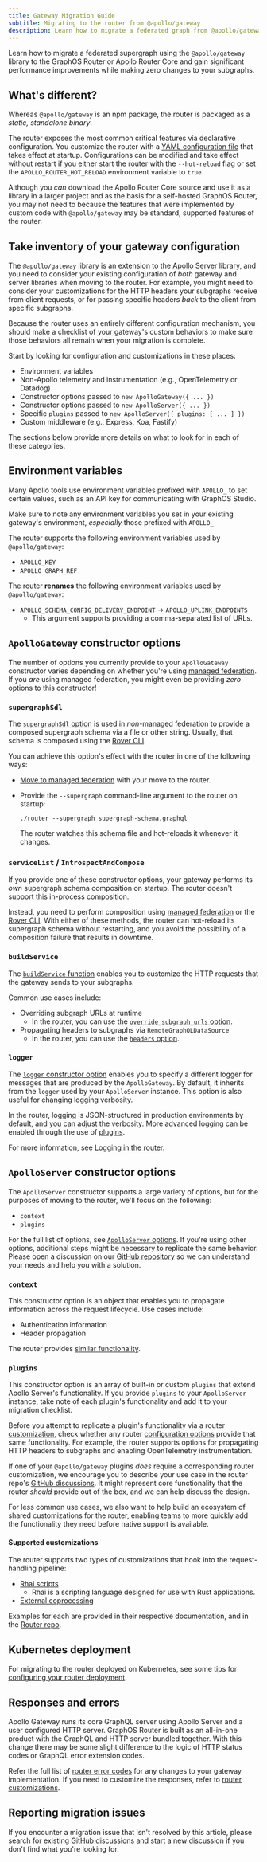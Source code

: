 ```yaml
---
title: Gateway Migration Guide
subtitle: Migrating to the router from @apollo/gateway
description: Learn how to migrate a federated graph from @apollo/gateway to the Apollo GraphOS Router or Apollo Router Core without any changes to your subgraphs.
---
```


<SummitCallout
  topic="router adoption"
  panelName="GraphOS Router Success Stories"
URL="https://reg.summit.graphql.com/flow/apollo/summit24/AttendeePortal/page/catalog/session/1718978817067001IOVg"
/>

Learn how to migrate a federated supergraph using the `@apollo/gateway` library to the GraphOS Router or Apollo Router Core and gain significant performance improvements while making zero changes to your subgraphs.

## What's different?

Whereas `@apollo/gateway` is an npm package, the router is packaged as a _static, standalone binary_. 

The router exposes the most common critical features via declarative configuration. You customize the router with a [YAML configuration file](./configuration/overview/#yaml-config-file) that takes effect at startup. Configurations can be modified and take effect without restart if you either start the router with the `--hot-reload` flag or set the `APOLLO_ROUTER_HOT_RELOAD` environment variable to `true`.

Although you _can_ download the Apollo Router Core source and use it as a library in a larger project and as the basis for a self-hosted GraphOS Router, you may not need to because the features that were implemented by custom code with `@apollo/gateway` may be standard, supported features of the router.

## Take inventory of your gateway configuration

The `@apollo/gateway` library is an extension to the [Apollo Server](/apollo-server/) library, and you need to consider your existing configuration of _both_ gateway and server libraries when moving to the router. For example, you might need to consider your customizations for the HTTP headers your subgraphs receive from client requests, or for passing specific headers _back_ to the client from specific subgraphs.

Because the router uses an entirely different configuration mechanism, you should make a checklist of your gateway's custom behaviors to make sure those behaviors all remain when your migration is complete.

Start by looking for configuration and customizations in these places:

* Environment variables
* Non-Apollo telemetry and instrumentation (e.g., OpenTelemetry or Datadog)
* Constructor options passed to `new ApolloGateway({ ... })`
* Constructor options passed to `new ApolloServer({ ... })`
* Specific `plugins` passed to `new ApolloServer({ plugins: [ ... ] })`
* Custom middleware (e.g., Express, Koa, Fastify)

The sections below provide more details on what to look for in each of these categories.

## Environment variables

Many Apollo tools use environment variables prefixed with `APOLLO_` to set certain values, such as an API key for communicating with GraphOS Studio.

Make sure to note any environment variables you set in your existing gateway's environment, _especially_ those prefixed with `APOLLO_`

The router supports the following environment variables used by `@apollo/gateway`:

* `APOLLO_KEY`
* `APOLLO_GRAPH_REF`

The router **renames** the following environment variables used by `@apollo/gateway`:

* [`APOLLO_SCHEMA_CONFIG_DELIVERY_ENDPOINT`](/federation/managed-federation/uplink/#environment-variable) → `APOLLO_UPLINK_ENDPOINTS`
    * This argument supports providing a comma-separated list of URLs.

## `ApolloGateway` constructor options

The number of options you currently provide to your `ApolloGateway` constructor varies depending on whether you're using [managed federation](/federation/managed-federation/overview/). If you _are_ using managed federation, you might even be providing _zero_ options to this constructor!

### `supergraphSdl`

The [`supergraphSdl` option](/apollo-server/using-federation/api/apollo-gateway/#supergraphsdl) is used in _non_-managed federation to provide a composed supergraph schema via a file or other string. Usually, that schema is composed using the [Rover CLI](/rover/commands/supergraphs/).

You can achieve this option's effect with the router in one of the following ways:

* [Move to managed federation](/federation/managed-federation/setup/) with your move to the router.
* Provide the `--supergraph` command-line argument to the router on startup:

    ```
    ./router --supergraph supergraph-schema.graphql
    ```

    The router watches this schema file and hot-reloads it whenever it changes.

### `serviceList` / `IntrospectAndCompose`

If you provide one of these constructor options, your gateway performs its _own_ supergraph schema composition on startup. The router doesn't support this in-process composition.

Instead, you need to perform composition using [managed federation](/federation/managed-federation/setup/) or the [Rover CLI](/rover/commands/supergraphs/). With either of these methods, the router can hot-reload its supergraph schema without restarting, and you avoid the possibility of a composition failure that results in downtime.

### `buildService`

The [`buildService` function](/apollo-server/using-federation/api/apollo-gateway/#buildservice) enables you to customize the HTTP requests that the gateway sends to your subgraphs.

Common use cases include:

* Overriding subgraph URLs at runtime
    * In the router, you can use the [`override_subgraph_urls` option](./configuration/overview#subgraph-routing-urls).
* Propagating headers to subgraphs via `RemoteGraphQLDataSource`
    * In the router, you can use the [`headers` option](./configuration/header-propagation).

### `logger`

The [`logger` constructor option](/apollo-server/using-federation/api/apollo-gateway/#logger) enables you to specify a different logger for messages that are produced by the `ApolloGateway`. By default, it inherits from the `logger` used by your `ApolloServer` instance.  This option is also useful for changing logging verbosity.

In the router, logging is JSON-structured in production environments by default, and you can adjust the verbosity. More advanced logging can be enabled through the use of [plugins](#plugins).

For more information, see [Logging in the router](./configuration/logging/).

## `ApolloServer` constructor options

The `ApolloServer` constructor supports a large variety of options, but for the purposes of moving to the router, we'll focus on the following:

- `context`
- `plugins`

For the full list of options, see [`ApolloServer` options](/apollo-server/api/apollo-server#options). If you're using other options, additional steps might be necessary to replicate the same behavior. Please open a discussion on our [GitHub repository](https://github.com/apollographql/router) so we can understand your needs and help you with a solution.

### `context`

This constructor option is an object that enables you to propagate information across the request lifecycle. Use cases include:

* Authentication information
* Header propagation

The router provides [similar functionality](./customizations/rhai-api#requestcontext).

### `plugins`

This constructor option is an array of built-in or custom `plugins` that extend Apollo Server's functionality. If you provide `plugins` to your `ApolloServer` instance, take note of each plugin's functionality and add it to your migration checklist.

Before you attempt to replicate a plugin's functionality via a router [customization](#supported-customizations), check whether any router [configuration options](./configuration/overview/) provide that same functionality. For example, the router supports options for propagating HTTP headers to subgraphs and enabling OpenTelemetry instrumentation.

If one of your `@apollo/gateway` plugins _does_ require a corresponding router customization, we encourage you to describe your use case in the router repo's [GitHub discussions](https://github.com/apollographql/router/discussions/). It might represent core functionality that the router _should_ provide out of the box, and we can help discuss the design.

For less common use cases, we also want to help build an ecosystem of shared customizations for the router, enabling teams to more quickly add the functionality they need before native support is available.

#### Supported customizations

The router supports two types of customizations that hook into the request-handling pipeline:

* [Rhai scripts](./customizations/rhai/)
    * Rhai is a scripting language designed for use with Rust applications.
* [External coprocessing](./customizations/coprocessor/)

Examples for each are provided in their respective documentation, and in the [Router repo](https://github.com/apollographql/router/tree/main/examples).

## Kubernetes deployment

For migrating to the router deployed on Kubernetes, see some tips for [configuring your router deployment](./containerization/kubernetes/#configure-for-migration-from-gateway).

## Responses and errors

Apollo Gateway runs its core GraphQL server using Apollo Server and a user configured HTTP server. GraphOS Router is built as an all-in-one product with the GraphQL and HTTP server bundled together. With this change there may be some slight difference to the logic of HTTP status codes or GraphQL error extension codes.

Refer the full list of [router error codes](./errors) for any changes to your gateway implementation. If you need to customize the responses, refer to [router customizations](./customizations/overview).

## Reporting migration issues

If you encounter a migration issue that isn't resolved by this article, please search for existing [GitHub discussions](https://github.com/apollographql/router/discussions/) and start a new discussion if you don't find what you're looking for.
